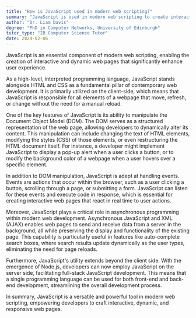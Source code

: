 ```yaml
---
title: "How is JavaScript used in modern web scripting?"
summary: "JavaScript is used in modern web scripting to create interactive and dynamic web pages, enhancing user experience."
author: "Dr. Liam Davis"
degree: "PhD in Computer Networks, University of Edinburgh"
tutor_type: "IB Computer Science Tutor"
date: 2024-02-06
---
```


JavaScript is an essential component of modern web scripting, enabling the creation of interactive and dynamic web pages that significantly enhance user experience.

As a high-level, interpreted programming language, JavaScript stands alongside HTML and CSS as a fundamental pillar of contemporary web development. It is primarily utilized on the client-side, which means that JavaScript is responsible for all elements of a webpage that move, refresh, or change without the need for a manual reload. 

One of the key features of JavaScript is its ability to manipulate the Document Object Model (DOM). The DOM serves as a structured representation of the web page, allowing developers to dynamically alter its content. This manipulation can include changing the text of HTML elements, modifying the styles (CSS) of those elements, or even restructuring the HTML document itself. For instance, a developer might implement JavaScript to display a pop-up alert when a user clicks a button, or to modify the background color of a webpage when a user hovers over a specific element.

In addition to DOM manipulation, JavaScript is adept at handling events. Events are actions that occur within the browser, such as a user clicking a button, scrolling through a page, or submitting a form. JavaScript can listen for these events and execute code in response, which is essential for creating interactive web pages that react in real time to user actions.

Moreover, JavaScript plays a critical role in asynchronous programming within modern web development. Asynchronous JavaScript and XML (AJAX) enables web pages to send and receive data from a server in the background, all while preserving the display and functionality of the existing page. This capability is particularly useful in features like auto-complete search boxes, where search results update dynamically as the user types, eliminating the need for page reloads.

Furthermore, JavaScript's utility extends beyond the client side. With the emergence of Node.js, developers can now employ JavaScript on the server side, facilitating full-stack JavaScript development. This means that a single programming language can be used for both front-end and back-end development, streamlining the overall development process.

In summary, JavaScript is a versatile and powerful tool in modern web scripting, empowering developers to craft interactive, dynamic, and responsive web pages.
    
